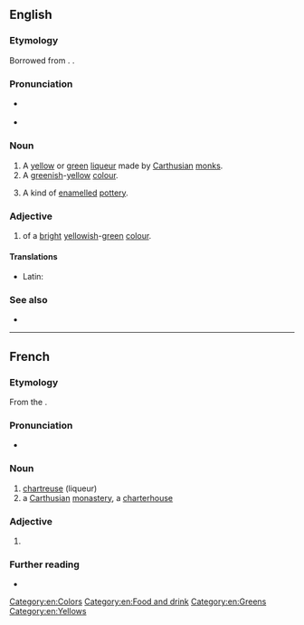 ==English==

===Etymology===
Borrowed from {{bor|en|fr|chartreuse}}. {{doublet|en|charterhouse}}.

===Pronunciation===
* {{a|UK}} {{IPA|[ʃɑːˈtɹɜːz]|lang=en}}
: {{rhymes|ɜː(r)z|lang=en}}
* {{a|US}} {{IPA|[ʃɑɹˈtɹuːz]|[ʃɑɹˈtɹuːs]|lang=en}}
: {{audio|en-us-chartreuse.ogg|Audio (US)|lang=en}}
: {{rhymes|uːz|uːs|lang=en}}

===Noun===
{{en-noun|~}}

# A [[yellow]] or [[green]] [[liqueur]] made by [[Carthusian]] [[monk]]s.
# A [[green]]ish-[[yellow]] [[colour]].
#: {{color panel|chartreuse (HTML)|7FFF00}}
#: {{color panel|bright chartreuse (Pantone)|B0BC4A}}
# {{lb|en|arts}} A kind of [[enamelled]] [[pottery]].

===Adjective===
{{en-adj|-}}

# of a [[bright]] [[yellow]]ish-[[green]] [[colour]].

====Translations====
{{trans-top|of a bright yellowish-green colour}}
* Latin: {{t|la|galbinus}}
{{trans-mid}}
{{trans-bottom}}

===See also===
* {{l|en|Appendix:Colors}}

[[Category:en:Colors]]
[[Category:en:Food and drink]]
[[Category:en:Greens]]
[[Category:en:Yellows]]

----

==French==

===Etymology===
From the {{m|fr|Chartreux||Carthusian monks}}.

===Pronunciation===
* {{fr-IPA}}

===Noun===
{{fr-noun|f}}

# [[#English|chartreuse]] (liqueur)
# a [[Carthusian]] [[monastery]], a [[charterhouse]]

===Adjective===
{{head|fr|adjective form}}

# {{feminine singular of|chartreux|lang=fr}}

===Further reading===
* {{R:TLFi}}